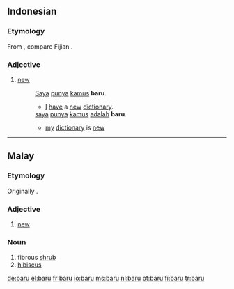 ==Indonesian==

===Etymology===
From {{PO.|id}}, compare Fijian {{term|vou|lang=fj}}.

===Adjective===
{{infl|id|adjective|sometimes also|baharu}}

# [[new]]
#: [[Saya]] [[punya]] [[kamus]] '''baru'''.
#:* [[I]] [[have]] a [[new]] [[dictionary]].
#: [[saya]] [[punya]] [[kamus]] [[adalah]] '''baru'''.
#:* [[my]] [[dictionary]] is [[new]]

----

==Malay==

===Etymology===
Originally {{term|vau}}.

===Adjective===
{{infl|ms|adjective|sometimes also|baharu}}

# [[new]]

===Noun===
{{infl|ms|noun}}

# fibrous [[shrub]]
# [[hibiscus]]

[[de:baru]]
[[el:baru]]
[[fr:baru]]
[[io:baru]]
[[ms:baru]]
[[nl:baru]]
[[pt:baru]]
[[fi:baru]]
[[tr:baru]]
